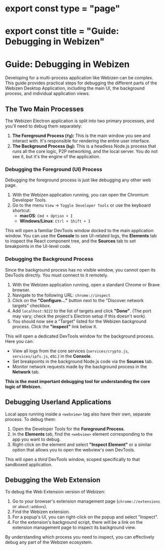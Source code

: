 # export const type = "page"
# export const title = "Guide: Debugging in Webizen"
# Guide: Debugging in Webizen

Developing for a multi-process application like Webizen can be complex. This guide provides practical steps for debugging the different parts of the Webizen Desktop Application, including the main UI, the background process, and individual application views.

## The Two Main Processes

The Webizen Electron application is split into two primary processes, and you'll need to debug them separately:

1.  **The Foreground Process (`fg`):** This is the main window you see and interact with. It's responsible for rendering the entire user interface.
2.  **The Background Process (`bg`):** This is a headless Node.js process that runs all the core logic, P2P networking, and the local server. You do not see it, but it's the engine of the application.

### Debugging the Foreground (UI) Process

Debugging the foreground process is just like debugging any other web page.

1.  With the Webizen application running, you can open the Chromium Developer Tools.
2.  Go to the menu `View` -> `Toggle Developer Tools` or use the keyboard shortcut:
    -   **macOS**: `Cmd + Option + I`
    -   **Windows/Linux**: `Ctrl + Shift + I`

This will open a familiar DevTools window docked to the main application window. You can use the **Console** to see UI-related logs, the **Elements** tab to inspect the React component tree, and the **Sources** tab to set breakpoints in the UI-level code.

### Debugging the Background Process

Since the background process has no visible window, you cannot open its DevTools directly. You must connect to it remotely.

1.  With the Webizen application running, open a standard Chrome or Brave browser.
2.  Navigate to the following URL: `chrome://inspect`
3.  Click on the **"Configure..."** button next to the "Discover network targets" checkbox.
4.  Add `localhost:9222` to the list of targets and click **"Done"**. (The port may vary; check the project's Electron setup if this doesn't work).
5.  You should now see a "Target" listed for the Webizen background process. Click the **"inspect"** link below it.

This will open a dedicated DevTools window for the background process. Here you can:
-   View all logs from the core services (`services/crypto.js`, `services/ipfs.js`, etc.) in the **Console**.
-   Set breakpoints in the background Node.js code via the **Sources** tab.
-   Monitor network requests made by the background process in the **Network** tab.

**This is the most important debugging tool for understanding the core logic of Webizen.**

## Debugging Userland Applications

Local apps running inside a `<webview>` tag also have their own, separate process. To debug them:

1.  Open the Developer Tools for the **Foreground Process**.
2.  In the **Elements** tab, find the `<webview>` element corresponding to the app you want to debug.
3.  Right-click on the element and select **"Inspect Element"** or a similar option that allows you to open the webview's own DevTools.

This will open a *third* DevTools window, scoped specifically to that sandboxed application.

## Debugging the Web Extension

To debug the Web Extension version of Webizen:

1.  Go to your browser's extension management page (`chrome://extensions` or `about:addons`).
2.  Find the Webizen extension.
3.  For a popup's UI, you can right-click on the popup and select "Inspect".
4.  For the extension's background script, there will be a link on the extension management page to inspect its background view.

By understanding which process you need to inspect, you can effectively debug any part of the Webizen ecosystem.
